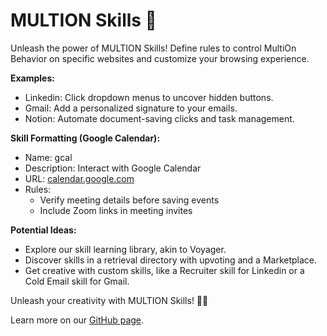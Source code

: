 # MULTION Skills 🚀

Unleash the power of MULTION Skills! Define rules to control MultiOn Behavior on specific websites and customize your browsing experience.

**Examples:**
- Linkedin: Click dropdown menus to uncover hidden buttons.
- Gmail: Add a personalized signature to your emails.
- Notion: Automate document-saving clicks and task management.

**Skill Formatting (Google Calendar):**
- Name: gcal
- Description: Interact with Google Calendar
- URL: [calendar.google.com](https://calendar.google.com)
- Rules:
  - Verify meeting details before saving events
  - Include Zoom links in meeting invites

**Potential Ideas:**
- Explore our skill learning library, akin to Voyager.
- Discover skills in a retrieval directory with upvoting and a Marketplace.
- Get creative with custom skills, like a Recruiter skill for Linkedin or a Cold Email skill for Gmail.

Unleash your creativity with MULTION Skills! 🌟🎯

Learn more on our [GitHub page](https://github.com/MULTI-ON/skills).
